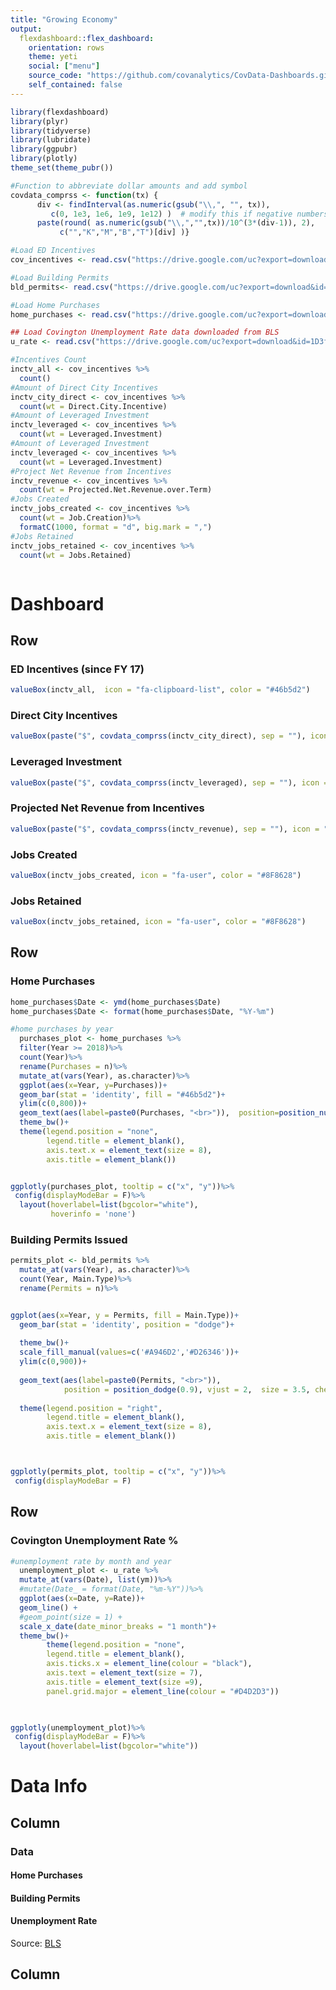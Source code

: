 ---
title: "Growing Economy"
output: 
  flexdashboard::flex_dashboard:
    orientation: rows
    theme: yeti
    social: ["menu"]
    source_code: "https://github.com/covanalytics/CovData-Dashboards.git"
    self_contained: false
---

<style>                     
.navbar {
  background-color:#46b5d2;
  border-color:black;
}
.navbar-brand {
font-weight: bold;
}

</style> 


```{r eval=TRUE, message=FALSE, warning=FALSE, cache = TRUE}

library(flexdashboard)
library(plyr)
library(tidyverse)
library(lubridate)
library(ggpubr)
library(plotly)
theme_set(theme_pubr())

#Function to abbreviate dollar amounts and add symbol
covdata_comprss <- function(tx) { 
      div <- findInterval(as.numeric(gsub("\\,", "", tx)), 
         c(0, 1e3, 1e6, 1e9, 1e12) )  # modify this if negative numbers are possible
      paste(round( as.numeric(gsub("\\,","",tx))/10^(3*(div-1)), 2), 
           c("","K","M","B","T")[div] )}

#Load ED Incentives
cov_incentives <- read.csv("https://drive.google.com/uc?export=download&id=1D4jeVXOX4_Mp1S_cOT_Q2iUIyF3VJYSe")

#Load Building Permits
bld_permits<- read.csv("https://drive.google.com/uc?export=download&id=1DA2ZiG8u0P87f0rdFD4spkE_RKdcG9uF")

#Load Home Purchases
home_purchases <- read.csv("https://drive.google.com/uc?export=download&id=1D7KlguBiO-309NO-wx65lq6ZjTdro3MU")

## Load Covington Unemployment Rate data downloaded from BLS
u_rate <- read.csv("https://drive.google.com/uc?export=download&id=1D3f8vDPc06dzZQCsGBMimFboTZzaLOG9")

#Incentives Count
inctv_all <- cov_incentives %>%
  count()
#Amount of Direct City Incentives
inctv_city_direct <- cov_incentives %>%
  count(wt = Direct.City.Incentive)
#Amount of Leveraged Investment
inctv_leveraged <- cov_incentives %>%
  count(wt = Leveraged.Investment)
#Amount of Leveraged Investment
inctv_leveraged <- cov_incentives %>%
  count(wt = Leveraged.Investment)
#Project Net Revenue from Incentives
inctv_revenue <- cov_incentives %>%
  count(wt = Projected.Net.Revenue.over.Term)
#Jobs Created
inctv_jobs_created <- cov_incentives %>%
  count(wt = Job.Creation)%>%
  formatC(1000, format = "d", big.mark = ",")
#Jobs Retained
inctv_jobs_retained <- cov_incentives %>%
  count(wt = Jobs.Retained)



```


Dashboard
===================================


Row
----------------------------------

### ED Incentives (since FY 17)
```{r eval = TRUE, echo = FALSE, message = FALSE, warning=FALSE, cache=FALSE}

valueBox(inctv_all,  icon = "fa-clipboard-list", color = "#46b5d2")

```

### Direct City Incentives
```{r eval = TRUE, echo = FALSE, message = FALSE, warning=FALSE, cache=FALSE}

valueBox(paste("$", covdata_comprss(inctv_city_direct), sep = ""), icon = "fa-money-bill", color = "#82b74b" )

```


### Leveraged Investment
```{r eval = TRUE, echo = FALSE, message = FALSE, warning=FALSE, cache=FALSE}

valueBox(paste("$", covdata_comprss(inctv_leveraged), sep = ""), icon = "fa-money-bill", color = "#82b74b" )

```


### Projected Net Revenue from Incentives
```{r eval = TRUE, echo = FALSE, message = FALSE, warning=FALSE, cache=FALSE}

valueBox(paste("$", covdata_comprss(inctv_revenue), sep = ""), icon = "fa-money-bill", color = "#82b74b" )

```

### Jobs Created
```{r eval = TRUE, echo = FALSE, message = FALSE, warning=FALSE, cache=FALSE}

valueBox(inctv_jobs_created, icon = "fa-user", color = "#8F8628")

```

### Jobs Retained
```{r eval = TRUE, echo = FALSE, message = FALSE, warning=FALSE, cache=FALSE}

valueBox(inctv_jobs_retained, icon = "fa-user", color = "#8F8628")

```


Row
----------------------------------------------------------------------

### **Home Purchases**

```{r eval = TRUE, echo = FALSE, message = FALSE, warning=FALSE, cache=FALSE}

home_purchases$Date <- ymd(home_purchases$Date)
home_purchases$Date <- format(home_purchases$Date, "%Y-%m")

#home purchases by year
  purchases_plot <- home_purchases %>%
  filter(Year >= 2018)%>%
  count(Year)%>%
  rename(Purchases = n)%>%
  mutate_at(vars(Year), as.character)%>%
  ggplot(aes(x=Year, y=Purchases))+
  geom_bar(stat = 'identity', fill = "#46b5d2")+
  ylim(c(0,800))+
  geom_text(aes(label=paste0(Purchases, "<br>")),  position=position_nudge(0.0), size = 3.3)+
  theme_bw()+
  theme(legend.position = "none",
        legend.title = element_blank(),
        axis.text.x = element_text(size = 8),
        axis.title = element_blank())


ggplotly(purchases_plot, tooltip = c("x", "y"))%>%
 config(displayModeBar = F)%>%
  layout(hoverlabel=list(bgcolor="white"),
         hoverinfo = 'none')

```


### **Building Permits Issued**

```{r  eval = TRUE, echo = FALSE, message = FALSE, warning=FALSE, cache=FALSE}



permits_plot <- bld_permits %>%
  mutate_at(vars(Year), as.character)%>%
  count(Year, Main.Type)%>%
  rename(Permits = n)%>%


ggplot(aes(x=Year, y = Permits, fill = Main.Type))+
  geom_bar(stat = 'identity', position = "dodge")+
  
  theme_bw()+
  scale_fill_manual(values=c('#A946D2','#D26346'))+
  ylim(c(0,900))+
  
  geom_text(aes(label=paste0(Permits, "<br>")), 
            position = position_dodge(0.9), vjust = 2,  size = 3.5, check_overlap = TRUE)+
  
  theme(legend.position = "right",
        legend.title = element_blank(),
        axis.text.x = element_text(size = 8),
        axis.title = element_blank())



ggplotly(permits_plot, tooltip = c("x", "y"))%>%
 config(displayModeBar = F)
```



Row
----------------------------------------------------------------------
 
### **Covington Unemployment Rate %**

```{r  eval = TRUE, echo = FALSE, message = FALSE, warning=FALSE, cache=FALSE}

#unemployment rate by month and year
  unemployment_plot <- u_rate %>%
  mutate_at(vars(Date), list(ym))%>%
  #mutate(Date_ = format(Date, "%m-%Y"))%>%
  ggplot(aes(x=Date, y=Rate))+
  geom_line() + 
  #geom_point(size = 1) +
  scale_x_date(date_minor_breaks = "1 month")+
  theme_bw()+
        theme(legend.position = "none",
        legend.title = element_blank(),
        axis.ticks.x = element_line(colour = "black"),
        axis.text = element_text(size = 7), 
        axis.title = element_text(size =9),
        panel.grid.major = element_line(colour = "#D4D2D3"))


  
ggplotly(unemployment_plot)%>%
 config(displayModeBar = F)%>%
  layout(hoverlabel=list(bgcolor="white"))

```



Data Info
===================================

Column
-------------------------------------------------------------------
### Data


#### Home Purchases\

#### Building Permits\

#### Unemployment Rate\
Source: [BLS](https://beta.bls.gov/dataViewer/view/e77bf513821e47de806930d356405286)


Column
--------------------------------------------------------------------
